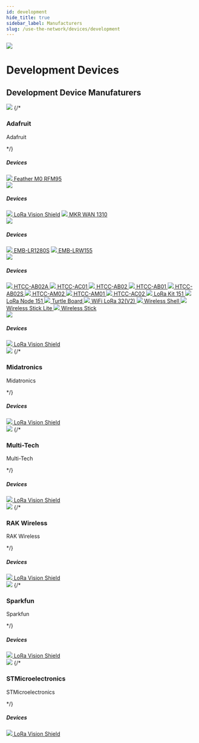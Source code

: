 ```yaml
---
id: development
hide_title: true
sidebar_label: Manufacturers
slug: /use-the-network/devices/development
---
```



<div class="container" style={{padding: 0, marginBottom: 60}}>
	<div class="row">
        <div class="col col--12">
            <div class="flex" style={{border: 'none'}}>
                 <img className="headericon" src={useBaseUrl("img/use-the-network/use1.svg")} />
                <div className="headertext">
                    <h1 style={{marginTop:0}}>Development Devices</h1>
			<h2 className="subtitle">Development Device Manufaturers</h2>
                </div>
            </div>
        </div>
	</div>
</div>

<div class="container" style={{padding: 0}}>
	<div class="row">
		<div class="col col--6"  style={{marginBottom: 100}}>
	    	<img className="manufacturericon" src={useBaseUrl("img/use-the-network/devices/development/adafruit/adafruit-logo.png")} />
	    	{/* <h3>Adafruit</h3>
	    	<p className="podtext">Adafruit</p> */}
	    	<h5>Devices</h5>
	    	<a className="block" href="/use-the-network/devices/development/adafruit/adafruit-feather-m0-rfm95"><img className="docicon" src={useBaseUrl("img/icons/docicon.svg")} /> Feather M0 RFM95</a>
	    </div>
	    <div class="col col--6"  style={{marginBottom: 100}}>
	    	<img className="manufacturericon" src={useBaseUrl("img/use-the-network/devices/development/arduino/arduino-logo.png")} />
	    	<h5>Devices</h5>
	    	<a className="block" href="/use-the-network/devices/development/arduino/lora-vision-shield"><img className="docicon" src={useBaseUrl("img/icons/docicon.svg")} /> LoRa Vision Shield</a>
            <a className="block" href="/use-the-network/devices/development/arduino/mkr-wan-1310"><img className="docicon" src={useBaseUrl("img/icons/docicon.svg")} /> MKR WAN 1310</a>
	    </div>
		<div class="col col--6"  style={{marginBottom: 100}}>
	    	<img className="manufacturericon" src={useBaseUrl("img/use-the-network/devices/development/embit/embit-logo.png")} />
	    	<h5>Devices</h5>
			<a className="block" href="/use-the-network/devices/development/embit/emb-lr1280s"><img className="docicon" src={useBaseUrl("img/icons/docicon.svg")} /> EMB-LR1280S</a>
			<a className="block" href="/use-the-network/devices/development/embit/emb-lrwl55"><img className="docicon" src={useBaseUrl("img/icons/docicon.svg")} /> EMB-LRW155</a>
	    </div>
		<div class="col col--6"  style={{marginBottom: 100}}>
	    	<img className="manufacturericon" src={useBaseUrl("img/use-the-network/devices/development/heltec/heltec-logo.png")} />
	    	<h5>Devices</h5>
	    	<a className="block" href="/use-the-network/devices/development/heltec/cubecell-1-2-aa-node"><img className="docicon" src={useBaseUrl("img/icons/docicon.svg")} /> HTCC-AB02A </a>
			<a className="block" href="/use-the-network/devices/development/heltec/cubecell-capsule-sensor"><img className="docicon" src={useBaseUrl("img/icons/docicon.svg")} /> HTCC-AC01 </a>
			<a className="block" href="/use-the-network/devices/development/heltec/cubecell-dev-board-plus"><img className="docicon" src={useBaseUrl("img/icons/docicon.svg")} /> HTCC-AB02 </a>
			<a className="block" href="/use-the-network/devices/development/heltec/cubecell-dev-board"><img className="docicon" src={useBaseUrl("img/icons/docicon.svg")} /> HTCC-AB01 </a>
			<a className="block" href="/use-the-network/devices/development/heltec/cubecell-gps-6502"><img className="docicon" src={useBaseUrl("img/icons/docicon.svg")} /> HTCC-AB02S </a>
			<a className="block" href="/use-the-network/devices/development/heltec/cubecell-module-plus"><img className="docicon" src={useBaseUrl("img/icons/docicon.svg")} /> HTCC-AM02 </a>
			<a className="block" href="/use-the-network/devices/development/heltec/cubecell-module"><img className="docicon" src={useBaseUrl("img/icons/docicon.svg")} /> HTCC-AM01 </a>
			<a className="block" href="/use-the-network/devices/development/heltec/cubecell-solar-sensor"><img className="docicon" src={useBaseUrl("img/icons/docicon.svg")} /> HTCC-AC02 </a>
			<a className="block" href="/use-the-network/devices/development/heltec/lora-kit-151"><img className="docicon" src={useBaseUrl("img/icons/docicon.svg")} /> LoRa Kit 151 </a>
			<a className="block" href="/use-the-network/devices/development/heltec/lora-node-151"><img className="docicon" src={useBaseUrl("img/icons/docicon.svg")} /> LoRa Node 151 </a>
			<a className="block" href="/use-the-network/devices/development/heltec/turtle-board"><img className="docicon" src={useBaseUrl("img/icons/docicon.svg")} /> Turtle Board </a>
			<a className="block" href="/use-the-network/devices/development/heltec/wifi-lora-32"><img className="docicon" src={useBaseUrl("img/icons/docicon.svg")} /> WiFi LoRa 32(V2) </a>
			<a className="block" href="/use-the-network/devices/development/heltec/wireless-shell"><img className="docicon" src={useBaseUrl("img/icons/docicon.svg")} /> Wireless Shell </a>
			<a className="block" href="/use-the-network/devices/development/heltec/wireless-stick-lite"><img className="docicon" src={useBaseUrl("img/icons/docicon.svg")} /> Wireless Stick Lite </a>
			<a className="block" href="/use-the-network/devices/development/heltec/wireless-stick"><img className="docicon" src={useBaseUrl("img/icons/docicon.svg")} /> Wireless Stick </a>
	    </div>
		<div class="col col--6"  style={{marginBottom: 100}}>
	    	<img className="manufacturericon" src={useBaseUrl("img/use-the-network/devices/development/mcci/mcci-logo.png")} />
	    	<h5>Devices</h5>
	    	<a className="block" href="/use-the-network/devices/development/arduino/lora-vision-shield"><img className="docicon" src={useBaseUrl("img/icons/docicon.svg")} /> LoRa Vision Shield</a>
	    </div>
		<div class="col col--6"  style={{marginBottom: 100}}>
	    	<img className="manufacturericon" src={useBaseUrl("img/use-the-network/devices/development/midatronics/midatronics-logo.png")} />
	    	{/* <h3>Midatronics</h3>
	    	<p className="podtext">Midatronics</p> */}
	    	<h5>Devices</h5>
	    	<a className="block" href="/use-the-network/devices/development/arduino/lora-vision-shield"><img className="docicon" src={useBaseUrl("img/icons/docicon.svg")} /> LoRa Vision Shield</a>
	    </div>
		<div class="col col--6"  style={{marginBottom: 100}}>
	    	<img className="manufacturericon" src={useBaseUrl("img/use-the-network/devices/development/multi-tech/multi-tech-logo.webp")} />
	    	{/* <h3>Multi-Tech</h3>
	    	<p className="podtext">Multi-Tech</p> */}
	    	<h5>Devices</h5>
	    	<a className="block" href="/use-the-network/devices/development/arduino/lora-vision-shield"><img className="docicon" src={useBaseUrl("img/icons/docicon.svg")} /> LoRa Vision Shield</a>
	    </div>
		<div class="col col--6"  style={{marginBottom: 100}}>
	    	<img className="manufacturericon" src={useBaseUrl("img/use-the-network/devices/development/rakwireless/rakwireless-logo.png")} />
	    	{/* <h3>RAK Wireless</h3>
	    	<p className="podtext">RAK Wireless</p> */}
	    	<h5>Devices</h5>
	    	<a className="block" href="/use-the-network/devices/development/arduino/lora-vision-shield"><img className="docicon" src={useBaseUrl("img/icons/docicon.svg")} /> LoRa Vision Shield</a>
	    </div>
		<div class="col col--6"  style={{marginBottom: 100}}>
	    	<img className="manufacturericon" src={useBaseUrl("img/use-the-network/devices/development/sparkfun/sparkfun-logo.png")} />
	    	{/* <h3>Sparkfun</h3>
	    	<p className="podtext">Sparkfun</p> */}
	    	<h5>Devices</h5>
	    	<a className="block" href="/use-the-network/devices/development/arduino/lora-vision-shield"><img className="docicon" src={useBaseUrl("img/icons/docicon.svg")} /> LoRa Vision Shield</a>
	    </div>
		<div class="col col--6"  style={{marginBottom: 100}}>
	    	<img className="manufacturericon" src={useBaseUrl("img/use-the-network/devices/development/stmicroelectronics/stmicroelectronics-logo.png")} />
	    	{/* <h3>STMicroelectronics</h3>
	    	<p className="podtext">STMicroelectronics</p> */}
	    	<h5>Devices</h5>
	    	<a className="block" href="/use-the-network/devices/development/arduino/lora-vision-shield"><img className="docicon" src={useBaseUrl("img/icons/docicon.svg")} /> LoRa Vision Shield</a>
	    </div>
  	</div>
</div>


